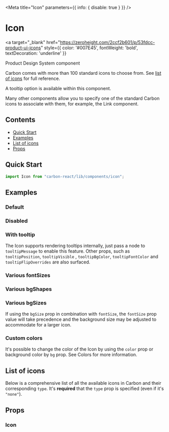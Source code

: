 

<Meta title="Icon" parameters={{ info: { disable: true } }} />

# Icon

<a
  target="_blank"
  href="https://zeroheight.com/2ccf2b601/p/53fdcc-product-ui-icons"
  style={{ color: '#007E45', fontWeight: 'bold', textDecoration: 'underline' }}
>
  Product Design System component 
</a>

Carbon comes with more than 100 standard icons to choose from. See [list of icons](#list-of-icons) for full reference.

A tooltip option is available within this component.

Many other components allow you to specify one of the standard Carbon icons to associate with them, for example, the Link component.

## Contents

- [Quick Start](#quick-start)
- [Examples](#examples)
- [List of icons](#list-of-icons)
- [Props](#props)

## Quick Start

```javascript
import Icon from "carbon-react/lib/components/icon";
```

## Examples

### Default

<Canvas>
  <Story name="default" story={stories.Default} />
</Canvas>

### Disabled

<Canvas>
  <Story name="disabled" story={stories.Disabled} />
</Canvas>

### With tooltip

The Icon supports rendering tooltips internally, just pass a node to `tooltipMessage` to enable this feature. Other props,
such as `tooltipPosition`, `tooltipVisible` , `tooltipBgColor`, `tooltipFontColor` and `tooltipFlipOverrides` are also surfaced.

<Canvas>
  <Story name="with tooltip" story={stories.WithTooltip} />
</Canvas>

### Various fontSizes

<Canvas>
  <Story name="various fontSizes" story={stories.VariousFontSizes} />
</Canvas>

### Various bgShapes

<Canvas>
  <Story name="various bgShapes" story={stories.VariousBgShapes} />
</Canvas>

### Various bgSizes

If using the `bgSize` prop in combination with `fontSize`, the `fontSize` prop value will take precedence and the background size may be adjusted to accommodate for a larger icon. 

<Canvas>
  <Story name="various bgSizes" story={stories.VariousBgSizes} />
</Canvas>

### Custom colors

It's possible to change the color of the Icon by using the `color` prop or background color by `bg` prop.
See <LinkTo kind="Documentation/Colors" name="page" story="page">Colors</LinkTo> for more information.

<Canvas>
  <Story
    name="custom colors"
    story={stories.CustomColors}
  />
</Canvas>

## List of icons

Below is a comprehensive list of all the available icons in Carbon and their corresponding `type`.
It's **required** that the `type` prop is specified (even if it's `"none"`).

<Canvas>
  <Story
    name="list of icons"
    story={stories.ListOfIcons}
  />
</Canvas>

## Props

### Icon

<StyledSystemProps of={Icon} noHeader margin />

